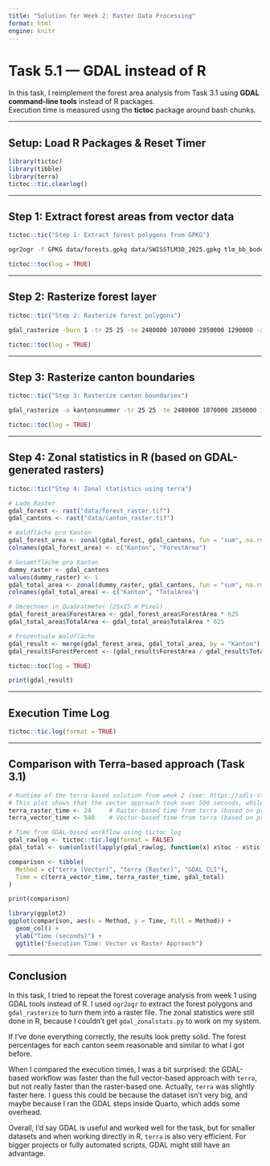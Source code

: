 ```yaml
---
title: "Solution for Week 2: Raster Data Processing"
format: html
engine: knitr
---
```


# Task 5.1 — GDAL instead of R

In this task, I reimplement the forest area analysis from Task 3.1 using **GDAL command-line tools** instead of R packages.  
Execution time is measured using the **tictoc** package around bash chunks.

---

## Setup: Load R Packages & Reset Timer

```r
library(tictoc)
library(tibble)
library(terra)
tictoc::tic.clearlog()
```

---

## Step 1: Extract forest areas from vector data

```r
tictoc::tic("Step 1: Extract forest polygons from GPKG")
```

```bash
ogr2ogr -f GPKG data/forests.gpkg data/SWISSTLM3D_2025.gpkg tlm_bb_bodenbedeckung -where "objektart = 'Wald'"
```

```r
tictoc::toc(log = TRUE)
```

---

## Step 2: Rasterize forest layer

```r
tictoc::tic("Step 2: Rasterize forest polygons")
```

```bash
gdal_rasterize -burn 1 -tr 25 25 -te 2480000 1070000 2850000 1290000 -a_nodata 0 -ot Byte -of GTiff -l tlm_bb_bodenbedeckung data/forests.gpkg data/forest_raster.tif
```

```r
tictoc::toc(log = TRUE)
```

---

## Step 3: Rasterize canton boundaries

```r
tictoc::tic("Step 3: Rasterize canton boundaries")
```

```bash
gdal_rasterize -a kantonsnummer -tr 25 25 -te 2480000 1070000 2850000 1290000 -a_nodata 0 -ot Byte -of GTiff -l tlm_kantonsgebiet data/swissBOUNDARIES3D_1_5_LV95_LN02.gpkg data/canton_raster.tif
```

```r
tictoc::toc(log = TRUE)
```

---

## Step 4: Zonal statistics in R (based on GDAL-generated rasters)

```r
tictoc::tic("Step 4: Zonal statistics using terra")

# Lade Raster
gdal_forest <- rast("data/forest_raster.tif")
gdal_cantons <- rast("data/canton_raster.tif")

# Waldfläche pro Kanton
gdal_forest_area <- zonal(gdal_forest, gdal_cantons, fun = "sum", na.rm = TRUE)
colnames(gdal_forest_area) <- c("Kanton", "ForestArea")

# Gesamtfläche pro Kanton
dummy_raster <- gdal_cantons
values(dummy_raster) <- 1
gdal_total_area <- zonal(dummy_raster, gdal_cantons, fun = "sum", na.rm = TRUE)
colnames(gdal_total_area) <- c("Kanton", "TotalArea")

# Umrechnen in Quadratmeter (25x25 m Pixel)
gdal_forest_area$ForestArea <- gdal_forest_area$ForestArea * 625
gdal_total_area$TotalArea <- gdal_total_area$TotalArea * 625

# Prozentuale Waldfläche
gdal_result <- merge(gdal_forest_area, gdal_total_area, by = "Kanton")
gdal_result$ForestPercent <- (gdal_result$ForestArea / gdal_result$TotalArea) * 100

tictoc::toc(log = TRUE)

print(gdal_result)
```

---

## Execution Time Log

```r
tictoc::tic.log(format = TRUE)
```

---

## Comparison with Terra-based approach (Task 3.1)

```r
# Runtime of the terra-based solution from week 2 (see: https://adls-stds2025-felixpascal.github.io/week-2/)
# This plot shows that the vector approach took over 500 seconds, while the raster-based version was much faster.
terra_raster_time <- 24     # Raster-based time from terra (based on previous work)
terra_vector_time <- 540    # Vector-based time from terra (based on previous work)

# Time from GDAL-based workflow using tictoc log
gdal_rawlog <- tictoc::tic.log(format = FALSE)
gdal_total <- sum(unlist(lapply(gdal_rawlog, function(x) x$toc - x$tic)))

comparison <- tibble(
  Method = c("terra (Vector)", "terra (Raster)", "GDAL CLI"),
  Time = c(terra_vector_time, terra_raster_time, gdal_total)
)

print(comparison)

library(ggplot2)
ggplot(comparison, aes(x = Method, y = Time, fill = Method)) +
  geom_col() +
  ylab("Time (seconds)") +
  ggtitle("Execution Time: Vector vs Raster Approach")
```

---

## Conclusion

In this task, I tried to repeat the forest coverage analysis from week 1 using GDAL tools instead of R. I used `ogr2ogr` to extract the forest polygons and `gdal_rasterize` to turn them into a raster file. The zonal statistics were still done in R, because I couldn’t get `gdal_zonalstats.py` to work on my system.

If I’ve done everything correctly, the results look pretty solid. The forest percentages for each canton seem reasonable and similar to what I got before.

When I compared the execution times, I was a bit surprised: the GDAL-based workflow was faster than the full vector-based approach with `terra`, but not really faster than the raster-based one. Actually, `terra` was slightly faster here. I guess this could be because the dataset isn’t very big, and maybe because I ran the GDAL steps inside Quarto, which adds some overhead.

Overall, I’d say GDAL is useful and worked well for the task, but for smaller datasets and when working directly in R, `terra` is also very efficient. For bigger projects or fully automated scripts, GDAL might still have an advantage.

